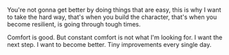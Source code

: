 You're not gonna get better by doing things that are easy, this is why I want to take the hard way, that's when you build the character, that's when you become resilient, is going through tough times.

Comfort is good. But constant comfort is not what I'm looking for. I want the next step. I want to become better. Tiny improvements every single day.
